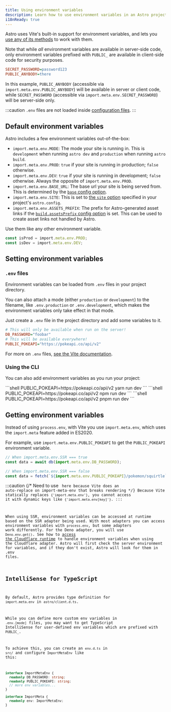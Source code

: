 ```yaml
---
title: Using environment variables
description: Learn how to use environment variables in an Astro project.
i18nReady: true
---
```


Astro uses Vite's built-in support for environment variables, and lets you [use any of its methods](https://vitejs.dev/guide/env-and-mode.html) to work with them.

Note that while _all_ environment variables are available in server-side code, only environment variables prefixed with `PUBLIC_` are available in client-side code for security purposes.

```ini title=".env"
SECRET_PASSWORD=password123
PUBLIC_ANYBODY=there
```

In this example, `PUBLIC_ANYBODY` (accessible via `import.meta.env.PUBLIC_ANYBODY`) will be available in server or client code, while `SECRET_PASSWORD` (accessible via `import.meta.env.SECRET_PASSWORD`) will be server-side only.

:::caution
`.env` files are not loaded inside [configuration files](/en/guides/configuring-astro/#environment-variables). 
:::

## Default environment variables

Astro includes a few environment variables out-of-the-box:

- `import.meta.env.MODE`: The mode your site is running in. This is `development` when running `astro dev` and `production` when running `astro build`.
- `import.meta.env.PROD`: `true` if your site is running in production; `false` otherwise.
- `import.meta.env.DEV`: `true` if your site is running in development; `false` otherwise. Always the opposite of `import.meta.env.PROD`.
- `import.meta.env.BASE_URL`: The base url your site is being served from. This is determined by the [`base` config option](/en/reference/configuration-reference/#base).
- `import.meta.env.SITE`: This is set to [the `site` option](/en/reference/configuration-reference/#site) specified in your project's `astro.config`.
- `import.meta.env.ASSETS_PREFIX`: The prefix for Astro-generated asset links if the [`build.assetsPrefix` config option](/en/reference/configuration-reference/#buildassetsprefix) is set. This can be used to create asset links not handled by Astro.

Use them like any other environment variable.

```ts utils.ts
const isProd = import.meta.env.PROD;
const isDev = import.meta.env.DEV;
```

## Setting environment variables

### `.env` files
Environment variables can be loaded from `.env` files in your project directory.

You can also attach a mode (either `production` or `development`) to the filename, like `.env.production` or `.env.development`, which makes the environment variables only take effect in that mode.

Just create a `.env` file in the project directory and add some variables to it.

```ini title=".env"
# This will only be available when run on the server!
DB_PASSWORD="foobar"
# This will be available everywhere!
PUBLIC_POKEAPI="https://pokeapi.co/api/v2"
```

For more on `.env` files, [see the Vite documentation](https://vitejs.dev/guide/env-and-mode.html#env-files).

### Using the CLI
You can also add environment variables as you run your project:

<PackageManagerTabs>
 <Fragment slot="yarn">
    ```shell
    PUBLIC_POKEAPI=https://pokeapi.co/api/v2 yarn run dev
    ```
 </Fragment>
 <Fragment slot="npm">
    ```shell
    PUBLIC_POKEAPI=https://pokeapi.co/api/v2 npm run dev
    ```
 </Fragment>
 <Fragment slot="pnpm">
    ```shell
    PUBLIC_POKEAPI=https://pokeapi.co/api/v2 pnpm run dev
    ```
 </Fragment>
</PackageManagerTabs>

## Getting environment variables

Instead of using `process.env`, with Vite you use `import.meta.env`, which uses the `import.meta` feature added in ES2020.

For example, use `import.meta.env.PUBLIC_POKEAPI` to get the `PUBLIC_POKEAPI` environment variable.

```js /(?<!//.*)import.meta.env.[A-Z_]+/
// When import.meta.env.SSR === true
const data = await db(import.meta.env.DB_PASSWORD);

// When import.meta.env.SSR === false
const data = fetch(`${import.meta.env.PUBLIC_POKEAPI}/pokemon/squirtle`);
```

:::caution
{/* Need to use <code> here because Vite does an auto-replace on import-meta-env that breaks rendering */}
Because Vite statically replaces <code>{'import.meta.env'}</code>, you cannot access it with dynamic keys like <code>{'import.meta.env[key]'}</code>.
:::

When using SSR, environment variables can be accessed at runtime based on the SSR adapter being used. With most adapters you can access environment variables with `process.env`, but some adapters work differently. For the Deno adapter, you will use `Deno.env.get()`. See how to [access the Cloudflare runtime](/en/guides/integrations-guide/cloudflare/#cloudflare-runtime) to handle environment variables when using the Cloudflare adapter. Astro will first check the server environment for variables, and if they don't exist, Astro will look for them in .env files.

## IntelliSense for TypeScript

By default, Astro provides type definition for `import.meta.env` in `astro/client.d.ts`. 

While you can define more custom env variables in `.env.[mode]` files, you may want to get TypeScript IntelliSense for user-defined env variables which are prefixed with `PUBLIC_`.

To achieve this, you can create an `env.d.ts` in `src/` and configure `ImportMetaEnv` like this:

```ts title="src/env.d.ts"
interface ImportMetaEnv {
  readonly DB_PASSWORD: string;
  readonly PUBLIC_POKEAPI: string;
  // more env variables...
}

interface ImportMeta {
  readonly env: ImportMetaEnv;
}
```
